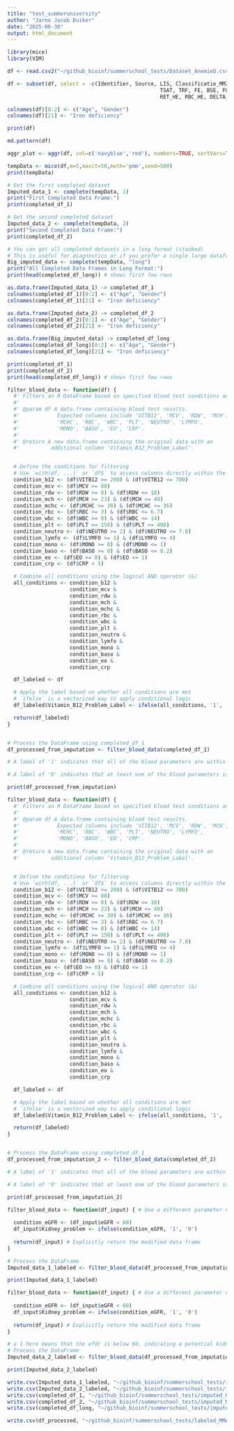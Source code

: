 ```yaml
---
title: "test_summeruniversity"
author: "Jarno Jacob Duiker"
date: "2025-06-30"
output: html_document
---
```

```r
library(mice)
library(VIM)
```


```r
df <- read.csv2("~/github_bioinf/summerschool_tests/Dataset_AnemieD.csv")
```


```r
df <- subset(df, select = -c(Identifier, Source, LIS, Classificatie_MMZ, Anemie, FERRITINE, 
                                                 TSAT, TRF, FE, BSE, FOLIUMZUUR, FZ_deficiency, LDH, HAPTO, Hemolyse,
                                                 RET_HE, RBC_HE, DELTA_HE, HYPER_HE, HYPO_HE, HFR, IRF, MFR, LFR))
```

```r
colnames(df)[0:2] <- c("Age", "Gender") 
colnames(df)[21] <- "Iron deficiency"

print(df)
```


```r
md.pattern(df)

aggr_plot <- aggr(df, col=c('navyblue','red'), numbers=TRUE, sortVars=TRUE, labels=names(data), cex.axis=.7, gap=3, ylab=c("Histogram of missing data","Pattern"))

```
```r
tempData <- mice(df,m=5,maxit=50,meth='pmm',seed=500)
print(tempData)
```



```r
# Get the first completed dataset
Imputed_data_1 <- complete(tempData, 1)
print("First Completed Data Frame:")
print(completed_df_1)

# Get the second completed dataset
Imputed_data_2 <- complete(tempData, 2)
print("Second Completed Data Frame:")
print(completed_df_2)

# You can get all completed datasets in a long format (stacked)
# This is useful for diagnostics or if you prefer a single large dataframe
Big_imputed_data <- complete(tempData, "long")
print("All Completed Data Frames in Long Format:")
print(head(completed_df_long)) # shows first few rows

```



```r
as.data.frame(Imputed_data_1) -> completed_df_1
colnames(completed_df_1)[0:2] <- c("Age", "Gender") 
colnames(completed_df_1)[21] <- "Iron deficiency"

as.data.frame(Imputed_data_2) -> completed_df_2
colnames(completed_df_2)[0:2] <- c("Age", "Gender") 
colnames(completed_df_2)[21] <- "Iron deficiency"

as.data.frame(Big_imputed_data) -> completed_df_long
colnames(completed_df_long)[0:2] <- c("Age", "Gender") 
colnames(completed_df_long)[21] <- "Iron deficiency"

print(completed_df_1)
print(completed_df_2)
print(head(completed_df_long)) # shows first few rows
```


```r
filter_blood_data <- function(df) {
  #' Filters an R DataFrame based on specified blood test conditions and adds a label.
  #'
  #' @param df A data.frame containing blood test results.
  #'            Expected columns include 'VITB12', 'MCV', 'RDW', 'MCH',
  #'            'MCHC', 'RBC', 'WBC', 'PLT', 'NEUTRO', 'LYMFO',
  #'            'MONO', 'BASO', 'EO', 'CRP'.
  #'
  #' @return A new data.frame containing the original data with an
  #'          additional column 'Vitamin_B12_Problem_Label'.


  # Define the conditions for filtering
  # Use `with(df, ...)` or `df$` to access columns directly within the function
  condition_b12 <- (df$VITB12 >= 200) & (df$VITB12 <= 700)
  condition_mcv <- (df$MCV >= 80)
  condition_rdw <- (df$RDW >= 8) & (df$RDW <= 18)
  condition_mch <- (df$MCH >= 23) & (df$MCH <= 40)
  condition_mchc <- (df$MCHC >= 30) & (df$MCHC <= 36)
  condition_rbc <- (df$RBC >= 3) & (df$RBC <= 6.7)
  condition_wbc <- (df$WBC >= 8) & (df$WBC <= 14)
  condition_plt <- (df$PLT >= 150) & (df$PLT <= 400)
  condition_neutro <- (df$NEUTRO >= 2) & (df$NEUTRO <= 7.8)
  condition_lymfo <- (df$LYMFO >= 1) & (df$LYMFO <= 4)
  condition_mono <- (df$MONO >= 0) & (df$MONO <= 1)
  condition_baso <- (df$BASO >= 0) & (df$BASO <= 0.2)
  condition_eo <- (df$EO >= 0) & (df$EO <= 1)
  condition_crp <- (df$CRP < 5)

  # Combine all conditions using the logical AND operator (&)
  all_conditions <- condition_b12 &
                    condition_mcv &
                    condition_rdw &
                    condition_mch &
                    condition_mchc &
                    condition_rbc &
                    condition_wbc &
                    condition_plt &
                    condition_neutro &
                    condition_lymfo &
                    condition_mono &
                    condition_baso &
                    condition_eo &
                    condition_crp

  df_labeled <- df

  # Apply the label based on whether all conditions are met
  # `ifelse` is a vectorized way to apply conditional logic
  df_labeled$Vitamin_B12_Problem_Label <- ifelse(all_conditions, '1', '0')

  return(df_labeled)
}


# Process the DataFrame using completed_df_1
df_processed_from_imputation <- filter_blood_data(completed_df_1)

# A label of '1' indicates that all of the blood parameters are within their specified "normal" ranges. This would imply NO B12 shortage (as B12 is within normal range) and no other significant blood abnormalities as defined by your conditions.

# A label of '0' indicates that at least one of the blood parameters is outside its specified "normal" range. This could mean a B12 shortage (if VITB12 < 200), or it could mean an issue with MCV, RDW, WBC, etc., or a combination. It means there is a problem according to your comprehensive criteria, but not necessarily only a B12 shortage.

print(df_processed_from_imputation)

```

```r
filter_blood_data <- function(df) {
  #' Filters an R DataFrame based on specified blood test conditions and adds a label.
  #'
  #' @param df A data.frame containing blood test results.
  #'            Expected columns include 'VITB12', 'MCV', 'RDW', 'MCH',
  #'            'MCHC', 'RBC', 'WBC', 'PLT', 'NEUTRO', 'LYMFO',
  #'            'MONO', 'BASO', 'EO', 'CRP'.
  #'
  #' @return A new data.frame containing the original data with an
  #'          additional column 'Vitamin_B12_Problem_Label'.


  # Define the conditions for filtering
  # Use `with(df, ...)` or `df$` to access columns directly within the function
  condition_b12 <- (df$VITB12 >= 200) & (df$VITB12 <= 700)
  condition_mcv <- (df$MCV >= 80)
  condition_rdw <- (df$RDW >= 8) & (df$RDW <= 18)
  condition_mch <- (df$MCH >= 23) & (df$MCH <= 40)
  condition_mchc <- (df$MCHC >= 30) & (df$MCHC <= 36)
  condition_rbc <- (df$RBC >= 3) & (df$RBC <= 6.7)
  condition_wbc <- (df$WBC >= 8) & (df$WBC <= 14)
  condition_plt <- (df$PLT >= 150) & (df$PLT <= 400)
  condition_neutro <- (df$NEUTRO >= 2) & (df$NEUTRO <= 7.8)
  condition_lymfo <- (df$LYMFO >= 1) & (df$LYMFO <= 4)
  condition_mono <- (df$MONO >= 0) & (df$MONO <= 1)
  condition_baso <- (df$BASO >= 0) & (df$BASO <= 0.2)
  condition_eo <- (df$EO >= 0) & (df$EO <= 1)
  condition_crp <- (df$CRP < 5)

  # Combine all conditions using the logical AND operator (&)
  all_conditions <- condition_b12 &
                    condition_mcv &
                    condition_rdw &
                    condition_mch &
                    condition_mchc &
                    condition_rbc &
                    condition_wbc &
                    condition_plt &
                    condition_neutro &
                    condition_lymfo &
                    condition_mono &
                    condition_baso &
                    condition_eo &
                    condition_crp

  df_labeled <- df

  # Apply the label based on whether all conditions are met
  # `ifelse` is a vectorized way to apply conditional logic
  df_labeled$Vitamin_B12_Problem_Label <- ifelse(all_conditions, '1', '0')

  return(df_labeled)
}


# Process the DataFrame using completed_df_1
df_processed_from_imputation_2 <- filter_blood_data(completed_df_2)

# A label of '1' indicates that all of the blood parameters are within their specified "normal" ranges. This would imply NO B12 shortage (as B12 is within normal range) and no other significant blood abnormalities as defined by your conditions.

# A label of '0' indicates that at least one of the blood parameters is outside its specified "normal" range. This could mean a B12 shortage (if VITB12 < 200), or it could mean an issue with MCV, RDW, WBC, etc., or a combination. It means there is a problem according to your comprehensive criteria, but not necessarily only a B12 shortage.

print(df_processed_from_imputation_2)

```



```r
filter_blood_data <- function(df_input) { # Use a different parameter name to avoid confusion
  
  condition_eGFR <- (df_input$eGFR < 60)
  df_input$Kidney_problem <- ifelse(condition_eGFR, '1', '0')
  
  return(df_input) # Explicitly return the modified data frame
}

# Process the DataFrame
Imputed_data_1_labeled <- filter_blood_data(df_processed_from_imputation) # Pass df_processed and reassign the result

print(Imputed_data_1_labeled)
```

```r
filter_blood_data <- function(df_input) { # Use a different parameter name to avoid confusion
  
  condition_eGFR <- (df_input$eGFR < 60)
  df_input$Kidney_problem <- ifelse(condition_eGFR, '1', '0')
  
  return(df_input) # Explicitly return the modified data frame
}

# a 1 here means that the efdr is below 60, indicating a potential kidney problem.
# Process the DataFrame
Imputed_data_2_labeled <- filter_blood_data(df_processed_from_imputation_2) # Pass df_processed and reassign the result

print(Imputed_data_2_labeled)
```

```r
write.csv(Imputed_data_1_labeled, "~/github_bioinf/summerschool_tests/imputed_labeled_MMA_data_1.csv")
write.csv(Imputed_data_2_labeled, "~/github_bioinf/summerschool_tests/imputed_labeled_MMA_data_2.csv")
write.csv(completed_df_1, "~/github_bioinf/summerschool_tests/imputed_MMA_data_1.csv")
write.csv(completed_df_2, "~/github_bioinf/summerschool_tests/imputed_MMA_data_2.csv")
write.csv(completed_df_long, "~/github_bioinf/summerschool_tests/imputed_labeled_MMA_data_long_form.csv")


```

```r
write.csv(df_processed, "~/github_bioinf/summerschool_tests/labeled_MMA_data.csv")

```

